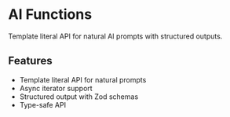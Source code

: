# AI Functions

Template literal API for natural AI prompts with structured outputs.

## Features

- Template literal API for natural prompts
- Async iterator support
- Structured output with Zod schemas
- Type-safe API
